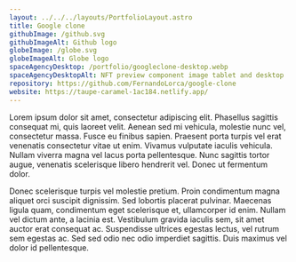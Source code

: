 ```yaml
---
layout: ../../../layouts/PortfolioLayout.astro
title: Google clone
githubImage: /github.svg
githubImageAlt: Github logo
globeImage: /globe.svg
globeImageAlt: Globe logo
spaceAgencyDesktop: /portfolio/googleclone-desktop.webp
spaceAgencyDesktopAlt: NFT preview component image tablet and desktop
repository: https://github.com/FernandoLorca/google-clone
website: https://taupe-caramel-1ac184.netlify.app/
---
```



<div class="flex justify-center gap-10">
  <MarkdownImages
    src={frontmatter.spaceAgencyDesktop}
    alt={frontmatter.spaceAgencyDesktopAlt}
  />
</div>

<div class="flex gap-5 justify-center">
  <ButtonCta
    text="Repositorio"
    href={frontmatter.repository}
    iconImg={frontmatter.githubImage}
    iconImgAlt={frontmatter.githubImageAlt}
  />
  <ButtonCta
    text="Sitio"
    href={frontmatter.website}
    iconImg={frontmatter.globeImage}
    iconImgAlt={frontmatter.globeImageAlt}
  />
</div>

Lorem ipsum dolor sit amet, consectetur adipiscing elit. Phasellus sagittis consequat mi, quis laoreet velit. Aenean sed mi vehicula, molestie nunc vel, consectetur massa. Fusce eu finibus sapien. Praesent porta turpis vel erat venenatis consectetur vitae ut enim. Vivamus vulputate iaculis vehicula. Nullam viverra magna vel lacus porta pellentesque. Nunc sagittis tortor augue, venenatis scelerisque libero hendrerit vel. Donec ut fermentum dolor.

Donec scelerisque turpis vel molestie pretium. Proin condimentum magna aliquet orci suscipit dignissim. Sed lobortis placerat pulvinar. Maecenas ligula quam, condimentum eget scelerisque et, ullamcorper id enim. Nullam vel dictum ante, a lacinia est. Vestibulum gravida iaculis sem, sit amet auctor erat consequat ac. Suspendisse ultrices egestas lectus, vel rutrum sem egestas ac. Sed sed odio nec odio imperdiet sagittis. Duis maximus vel dolor id pellentesque.

